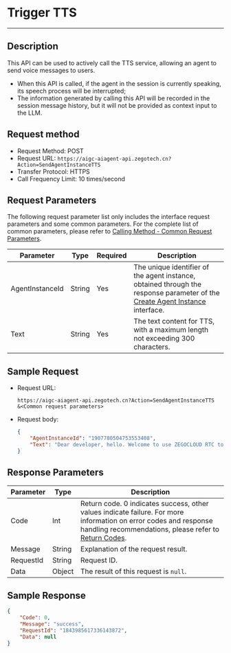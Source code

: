 # Trigger TTS

---

## Description

This API can be used to actively call the TTS service, allowing an agent to send voice messages to users.
- When this API is called, if the agent in the session is currently speaking, its speech process will be interrupted;
- The information generated by calling this API will be recorded in the session message history, but it will not be provided as context input to the LLM.

## Request method

- Request Method: POST
- Request URL: `https://aigc-aiagent-api.zegotech.cn?Action=SendAgentInstanceTTS`
- Transfer Protocol: HTTPS
- Call Frequency Limit: 10 times/second
## Request Parameters

The following request parameter list only includes the interface request parameters and some common parameters. For the complete list of common parameters, please refer to [Calling Method - Common Request Parameters](./../Accessing%20Server%20APIs.mdx#Common%20Request%20Parameters).

| Parameter | Type | Required | Description |
|-----------|------|----------|-------------|
| AgentInstanceId | String | Yes | The unique identifier of the agent instance, obtained through the response parameter of the [Create Agent Instance](./Create%20Agent%20instance.mdx) interface. |
| Text | String | Yes | The text content for TTS, with a maximum length not exceeding 300 characters. |

## Sample Request


- Request URL:
    ```https
    https://aigc-aiagent-api.zegotech.cn?Action=SendAgentInstanceTTS
    &<Common request parameters>
    ```

- Request body:

    ```json
    {
        "AgentInstanceId": "1907780504753553408",
        "Text": "Dear developer, hello. Welcome to use ZEGOCLOUD RTC to jointly build a real-time interactive world."
    }
    ```

## Response Parameters

| Parameter | Type | Description |
|-----------|------|-------------|
| Code | Int | Return code. 0 indicates success, other values indicate failure. For more information on error codes and response handling recommendations, please refer to [Return Codes](./../Return%20codes.mdx). |
| Message | String | Explanation of the request result. |
| RequestId | String | Request ID. |
| Data | Object | The result of this request is `null`. |
## Sample Response

```json
{
    "Code": 0,
    "Message": "success",
    "RequestId": "1843985617336143872",
    "Data": null
}
```

